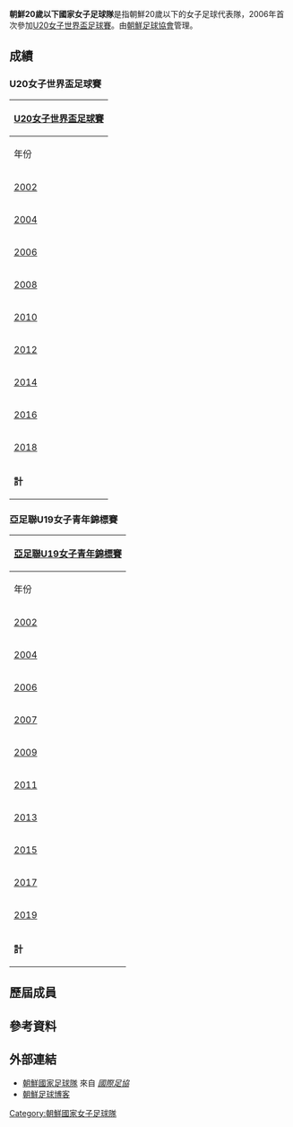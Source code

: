 {{disputed|time=2015-09-15T08:05:19+00:00}}
{{unreferenced|time=2015-09-15T08:05:19+00:00}}
{{Infobox National football team
|Name           = {{fbwu|20|PRK}}
|Badge          = North Korea FA.png
|FIFA Trigramme = PRK
|Nickname       =  
|Association    = [[朝鮮足球協會|朝鮮足球協會]]
|Sub-confederation = [[東亞足球聯盟|EAFF]] 
|Confederation     = [[亞洲足球聯盟|AFC]] 
|Coach          = [[黄英峰|黄英峰]]
|pattern_la1 = _dpr15h
|pattern_b1  = _dpr15h
|pattern_ra1 = _dpr15h
|pattern_sh1 = _dpr15h
|leftarm1    = FF0000
|body1       = FF0000
|rightarm1   = FF0000
|shorts1     = FF0000
|socks1      = FF0000
|pattern_la2 = _dpr15a
|pattern_b2  = _dpr15a
|pattern_ra2 = _dpr15a
|pattern_sh2 = _dpr15a
|leftarm2    = FFFFFF
|body2       = FFFFFF
|rightarm2   = FFFFFF
|shorts2     = FFFFFF
|socks2      = FFFFFF
|Regional name      = [[U20女子世界盃足球賽|U20女子世界盃足球賽]]
|Regional cup apps  = 7
|Regional cup first = [[2006年世界女子青年足球锦标赛|2006]] 
|Regional cup best  = [[Image:Med_1.png|Champions]] 冠軍 （[[2006年世界女子青年足球锦标赛|2006]]、[[2016年U20女子世界盃|2016]]）
|2ndRegional name      = [[亞足聯U19女子青年錦標賽|亞足聯U19女子青年錦標賽]]
|2ndRegional cup apps  = 10
|2ndRegional cup first = [[2002年亞足聯U19女子青年錦標賽|2002]]
|2ndRegional cup best  = [[Image:Med_1.png|Champions]] 冠軍 （[[2007年亞足聯U19女子青年錦標賽|2007]]）
}}

'''朝鮮20歲以下國家女子足球隊'''是指朝鮮20歲以下的女子足球代表隊，2006年首次參加[[U20女子世界盃足球賽|U20女子世界盃足球賽]]。由[[朝鮮足球協會|朝鮮足球協會]]管理。

==成績==
=== U20女子世界盃足球賽 ===
{| class="wikitable" style="text-align: center;font-size:90%;"
!colspan="8"|[[U20女子世界盃足球賽|U20女子世界盃足球賽]]
|-
!年份!!結果!!比賽數!!勝!!和!!負!!得球!!失球
|-
|{{flagicon|CAN}} [[2002年世界女子青年足球锦标赛|2002]]||''未能晉級''||-||-||-||-||-||-
|-
|{{flagicon|THA}} [[2004年世界女子青年足球锦标赛|2004]]||''未能晉級''||-||-||-||-||-||-
|- bgcolor=gold
|{{flagicon|RUS}} [[2006年世界女子青年足球锦标赛|2006]]||'''冠軍'''||6||6||0||0||18||1
|-bgcolor=Silver
|{{flagicon|CHI}} [[2008年世界女子青年足球锦标赛|2008]]||亞軍||6||4||0||2||15||10
|-
|{{flagicon|GER}} [[2010年世界女子青年足球锦标赛|2010]]||八強||4||2||0||2||5||6
|-
|{{flagicon|JPN}} [[2012年U20女子世界杯|2012]]||八強||4||3||0||1||16||5
|- bgcolor=#9acdff
|{{flagicon|CAN}} [[2014年U20女子世界盃|2014]]||殿軍||6||2||1||3||10||18
|- bgcolor=gold
|{{flagicon|PNG}} [[2016年U20女子世界盃|2016]]||'''冠軍'''||6||6||0||0||21||7
|- 
|{{flagicon|FRA}} [[2018年U20女子世界杯|2018]]||八強||4||2||0||2||5||6
|-
|colspan="2"|'''計'''||36||25||1||19||90||53
|}

=== 亞足聯U19女子青年錦標賽 ===
{| class="wikitable" style="text-align: center;font-size:90%;"
!colspan="8"|[[亞足聯U19女子青年錦標賽|亞足聯U19女子青年錦標賽]]
|-
!年份!!結果!!比賽數!!勝!!和!!負!!得球!!失球
|- bgcolor=#9acdff
|{{flagicon|IND}} [[2002年亞足聯U19女子青年錦標賽|2002]]||殿軍||5||3||1||1||23||5
|-bgcolor="#cc9966"
|{{flagicon|CHN}} [[2004年亞足聯U19女子青年錦標賽|2004]]||季軍||6||5||1||0||51||1
|-bgcolor=Silver
|{{flagicon|MAS}} [[2006年亞足聯U19女子青年錦標賽|2006]]||亞軍||5||3||0||2||20||7
|- bgcolor=gold
|{{flagicon|CHN}} [[2007年亞足聯U19女子青年錦標賽|2007]]||'''冠軍'''||5||5||0||0||13||3
|-bgcolor="#cc9966"
|{{flagicon|CHN}} [[2009年亞足聯U19女子青年錦標賽|2009]]||季軍||5||4||0||1||14||1
|-bgcolor=Silver
|{{flagicon|VIE}} [[2011年亞足聯U19女子青年錦標賽|2011]]||亞軍||5||4||0||1||13||3
|-bgcolor=Silver
|{{flagicon|CHN}} [[2013年亞足聯U19女子青年錦標賽|2013]]||亞軍||5||3||1||1||10||4
|-bgcolor=Silver
|{{flagicon|CHN}} [[2015年亞足聯U19女子青年錦標賽|2015]]||亞軍||5||4||1||0||17||0
|-bgcolor=Silver
|{{flagicon|CHN}} [[2017年亞足聯U-19女子錦標賽|2017]]||亞軍||5||4||0||1||16||1
|-bgcolor=Silver
|{{flagicon|THA}} [[2019年亞足聯U-19女子錦標賽|2019]]||亞軍||5||4||0||1||15||5
|-
|colspan="2"|'''計'''||51||39||4||8||192||30
|}

==歷屆成員==

==參考資料==
{{reflist}}

==外部連結==
*[http://www.fifa.com/associations/association=prk/index.html 朝鮮國家足球隊] {{Wayback|url=http://www.fifa.com/associations/association=prk/index.html |date=20180618203521 }} 來自 ''[[國際足協|國際足協]]''{{en icon}}
*[http://calciocorea.altervista.org/ 朝鮮足球博客] {{Wayback|url=http://calciocorea.altervista.org/ |date=20130412163123 }} {{it icon}}

{{朝鮮足球}}

[[Category:朝鮮國家女子足球隊|Category:朝鮮國家女子足球隊]]